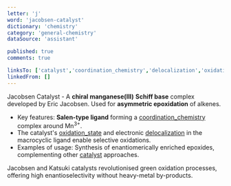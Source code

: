 ```yaml
---
letter: 'j'
word: 'jacobsen-catalyst'
dictionary: 'chemistry'
category: 'general-chemistry'
dataSource: 'assistant'

published: true
comments: true

linksTo: ['catalyst','coordination_chemistry','delocalization','oxidation_state']
linkedFrom: []
---
```


<a id="jacobsen_catalyst">Jacobsen Catalyst</a> - A **chiral manganese(III)** **Schiff base** complex developed by Eric Jacobsen. Used for **asymmetric epoxidation** of alkenes.

- Key features: **Salen-type ligand** forming a [coordination_chemistry](#coordination_chemistry) complex around Mn<sup>3+</sup>.  
- The catalyst's [oxidation_state](#oxidation_state) and electronic [delocalization](#delocalization) in the macrocyclic ligand enable selective oxidations.  
- Examples of usage: Synthesis of enantiomerically enriched epoxides, complementing other [catalyst](#catalyst) approaches.  

<Alert type='important'>
Jacobsen and Katsuki catalysts revolutionised green oxidation processes, offering high enantioselectivity without heavy-metal by-products.
</Alert>

